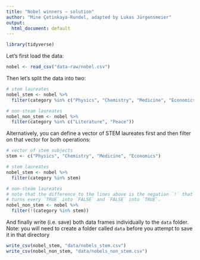 ```yaml
---
title: "Nobel winners — solution"
author: "Mine Çetinkaya-Rundel, adapted by Lukas Jürgensmeier"
output:
  html_document: default
---
```


```r
library(tidyverse)
```

Let's first load the data:

```r
nobel <- read_csv("data-raw/nobel.csv")
```

Then let's split the data into two:

```r
# stem laureates
nobel_stem <- nobel %>%
  filter(category %in% c("Physics", "Chemistry", "Medicine", "Economics"))

# non-steam laureates
nobel_non_stem <- nobel %>%
  filter(category %in% c("Literature", "Peace"))
```

Alternatively, you can define a vector of STEM laureates first and then filter on that vector for both operations:

```r
# vector of stem subjects
stem <- c("Physics", "Chemistry", "Medicine", "Economics")

# stem laureates
nobel_stem <- nobel %>%
  filter(category %in% stem)

# non-steam laureates
# note that the difference to the lines above is the negation `!` that
# turns every `TRUE` into `FALSE` and `FALSE` into `TRUE`.
nobel_non_stem <- nobel %>%
  filter(!(category %in% stem))
```

And finally write (i.e. save) both data frames individually to the `data` folder.
Note: you will need to create a folder called `data` before you attempt to save it in that directory

```r
write_csv(nobel_stem, "data/nobels_stem.csv")
write_csv(nobel_non_stem, "data/nobels_non_stem.csv")
```

